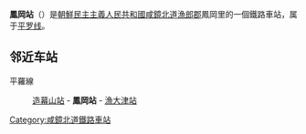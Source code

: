 {{unreferenced|time=2015-02-05T14:58:26+00:00}}
{{朝鮮半島車站資訊
|公司色 = blue
|文字色 = 
|站名 = 鳳岡站
|圖片 = 
|pxl = 
|圖片說明 =
|前一站 = [[造幕山站|造幕山]]
|前一站距離 = 10.8
|後一站距離 = 8.8
|後一站 = [[漁大津站|漁大津]]
|所屬路線 = [[平罗线|平罗线]]
|距離 = 651.7
|起點站 = [[平壤站|平壤]]
|諺文 = 봉강역
|朝鮮漢字 = 鳳岡驛
|文觀部式 = Bonggang-yeok
|馬-賴式 = Ponggang-yŏk
|副站名 = 
|車站編號 = 
|停站路線數 = 
|所屬公司 = [[朝鮮民主主義人民共和國鐵道省|朝鮮民主主義人民共和國鐵道省]]
|所在地 =[[咸鏡北道|咸鏡北道]][[漁郎郡|漁郎郡]]鳳岡里
|車站構造 = 地面车站
|月台配置 = 
|啟用年月日 =
|廢站年月日 = 
|上下車人次 = 
|統計年度 = 
|轉車 = 
|備註 = 
|全寬備註 = 
}}

'''鳳岡站'''（{{lang-ko|봉강역}}）是[[朝鮮民主主義人民共和國|朝鮮民主主義人民共和國]][[咸鏡北道|咸鏡北道]][[漁郎郡|漁郎郡]]鳳岡里的一個鐵路車站，属于[[平罗线|平罗线]]。

==邻近车站==
平羅線
:[[造幕山站|造幕山站]] - '''鳳岡站''' - [[漁大津站|漁大津站]]

{{朝鲜铁路小作品}}

{{平羅線}}

[[Category:咸鏡北道鐵路車站|Category:咸鏡北道鐵路車站]]